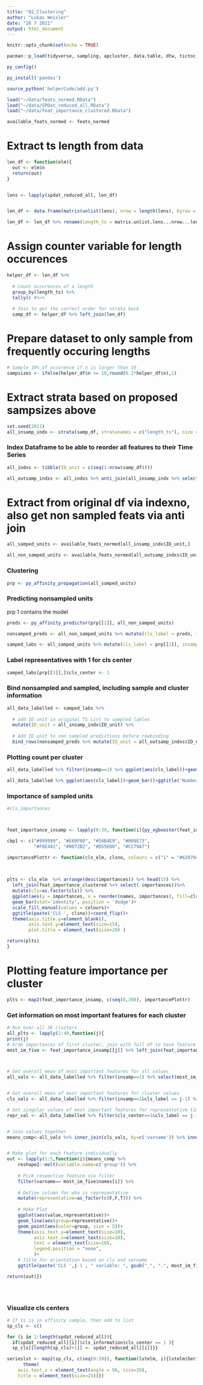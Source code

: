 ---
title: "02_Clustering"
author: "Lukas Weixler"
date: "26 7 2021"
output: html_document
---

```{r setup, include=FALSE}
knitr::opts_chunk$set(echo = TRUE)
```

```{r}
pacman::p_load(tidyverse, sampling, apcluster, data.table, dtw, tictoc, reticulate, ggdendro, ggfortify, reshape2, purrr)

py_config()

py_install('pandas')

source_python('helperCode/add.py')
```

```{r}
load("~/data/feats_normed.RData")
load("~/data/SPDat_reduced_all.RData")
load("~/data/feat_importance_clustered.RData")

available_feats_normed <- feats_normed
```



# Extract ts length from data
```{r}

len_df <- function(elm){
  out <- elm$n 
  return(out)
}


lens <- lapply(spdat_reduced_all, len_df)


len_df <- data.frame(matrix(unlist(lens), nrow = length(lens), byrow = T))

len_df <- len_df %>% rename(length_ts = matrix.unlist.lens...nrow...length.lens...byrow...T.)
```




# Assign counter variable for length occurences
```{r}
helper_df <- len_df %>% 
  
  # Count occurences of a length
  group_by(length_ts) %>% 
  tally() #%>% 
  
  # Join to get the correct order for strata back
  samp_df <- helper_df %>% left_join(len_df)
```


# Prepare dataset to only sample from frequently occuring lengths
```{r}


# Sample 10% of occurence if n is larger than 10
sampsizes <- ifelse(helper_df$n >= 10,round(0.1*helper_df$n),1)
```


# Extract strata based on proposed sampsizes above
```{r}

set.seed(2021)
all_insamp_indx <- strata(samp_df, stratanames = c("length_ts"), size = sampsizes, method = 'srswor')
```

### Index Dataframe to be able to reorder all features to their Time Series
```{r}
all_indxs <- tibble(ID_unit = c(seq(1:nrow(samp_df))))
```

```{r}
all_outsamp_indxs <- all_indxs %>% anti_join(all_insamp_indx %>% select(ID_unit))
```


# Extract from original df via indexno, also get non sampled feats via anti join
```{r}
all_samped_units <- available_feats_normed[all_insamp_indx$ID_unit,] 
```

```{r, echo=F}
all_non_samped_units <- available_feats_normed[all_outsamp_indxs$ID_unit,]
```


### Clustering

```{r}
prp <- py_affinity_propagation(all_samped_units)
```


### Predicting nonsampled units

prp 1 contains the model
```{r}
preds <- py_affinity_predictor(prp[[1]], all_non_samped_units)
```



```{r}
nonsamped_preds <- all_non_samped_units %>% mutate(cls_label = preds, insamp = rep(0, nrow(all_non_samped_units))) %>% mutate(cls_center = 0)
```

```{r}
samped_labs <- all_samped_units %>% mutate(cls_label = prp[[2]], insamp = rep(1, nrow(all_samped_units))) %>% mutate(cls_center = 0)
```

### Label representatives with 1 for cls center
```{r}
samped_labs[prp[[3]],]$cls_center <- 1
```


### Bind nonsampled and sampled, including sample and cluster information

```{r}
all_data_labelled <- samped_labs %>% 
  
  # add ID unit in original TS List to sampled lables
  mutate(ID_unit = all_insamp_indx$ID_unit) %>% 
  
  # Add ID unit to non sampled predictions before rowbinding
  bind_rows(nonsamped_preds %>% mutate(ID_unit = all_outsamp_indxs$ID_unit)) 
```


### Plotting count per cluster
```{r}
all_data_labelled %>% filter(insamp==1) %>% ggplot(aes(cls_label))+geom_bar()+ggtitle('Number of TS per cluster over sampled Data')

all_data_labelled %>% ggplot(aes(cls_label))+geom_bar()+ggtitle('Number of TS per cluster over all Data')
```


### Importance of sampled units
```{r}
#cls_importances



feat_importance_insamp <- lapply(0:39, function(i){py_xgbooster(feat_importance_prep_insamp %>% mutate(cls_label = ifelse(cls_label == i, 1, 0)))})

```



```{r, fig.height=10, fig.width=15}

cbp1 <- c("#999999", "#E69F00", "#56B4E9", "#009E73",
          "#F0E442", "#0072B2", "#D55E00", "#CC79A7")

importancePlottr <- function(cls_elm, clsno, colours = c("1" = "#62879c", "2" = "#FF9900", "3" = "#CCFF00", "4" = "#fff478", "6" = "#00FF66", "7"="#00FFFF", "8"="#FF0000", "9"="#3300FF", "5"="#CC00FF", "0"="#000000")){
  
  

plts <- cls_elm  %>% arrange(desc(importances)) %>% head(15) %>% 
  left_join(feat_importance_clustered %>% select(-importances))%>%
  mutate(cls=as.factor(cls)) %>% 
  ggplot(aes(y = importances, x = reorder(names, importances), fill=cls))+
  geom_bar(stat='identity', position = 'dodge')+
  scale_fill_manual(values = colours)+
  ggtitle(paste('CLS ', clsno))+coord_flip()+
  theme(axis.title.y=element_blank(),
        axis.text.y=element_text(size=15),
        plot.title = element_text(size=20) )

return(plts)
}
```



# Plotting feature importance per cluster

```{r, echo=F, message=F}
plts <- map2(feat_importance_insamp, c(seq(0,39)), importancePlottr)
```




### Get information on most important features for each cluster

```{r}

# Run over all 36 clusters
all_plts <- lapply(1:40,function(j){
print(j)
# Grab importances of first cluster, join with full df to have feature cls
most_im_five <- feat_importance_insamp[[j]] %>% left_join(feat_importance_clustered %>% select(-importances)) %>% arrange(desc(importances)) %>% head(5) %>% select(names)



# Get overall mean of most important features for all values
all_vals <- all_data_labelled %>% filter(insamp==1) %>% select(most_im_five$names) %>%   summarise_all(mean) %>% melt(variable.name=c('varname'), value.name = c('overall_mean')) 


# Get overall mean of most important features for cluster values
cls_vals <- all_data_labelled %>% filter(insamp==1&cls_label == j-1) %>% select(most_im_five$names) %>% summarise_all(mean) %>% reshape2::melt(variable.name=c('varname'), value.name = c('cluster_mean')) 

# Get singular values of most important features for representative time series
repr_val <- all_data_labelled %>% filter(cls_center==1&cls_label == j-1) %>% select(most_im_five$names) %>% melt(variable.name=c('varname'), value.name = c('represent_TSfeature')) 


# Join values together
means_comp<-all_vals %>% inner_join(cls_vals, by=c('varname')) %>% inner_join(repr_val,by=c('varname')) #%>% mutate(repr = as_factor(c(0,0,1)))


# Make plot for each feature individually
out <- lapply(1:5,function(i){means_comp %>% 
    reshape2::melt(variable.name=c('group')) %>% 
    
    # Pick respective feature via filter
    filter(varname== most_im_five$names[i]) %>% 
    
    # Define column for who is representative
    mutate(representative=as_factor(c(F,F,T))) %>% 
    
    # Make Plot
    ggplot(aes(value,representative))+
    geom_line(aes(group=representative))+
    geom_point(aes(color=group, size = 5))+
    theme(axis.text.y=element_text(size=10),
          axis.text.x=element_text(size=10), 
          text = element_text(size=10), 
          legend.position = "none",
          )+
    # Title for orientation based on cls and varname
    ggtitle(paste('CLS ',j-1 , " variable: ", gsub("_", ".", most_im_five$names[i])))})

return(out)})





```



### Visualize cls centers

```{r}
# If ts is in affinity sample, then add to list
sp_cls <- c()

for (i in 1:length(spdat_reduced_all)){
  if(spdat_reduced_all[[i]]$cls_information$cls_center == 1 ){
  sp_cls[[length(sp_cls)+1]] <- spdat_reduced_all[[i]]}}
```


```{r, fig.width=10}
serieslst <- map2(sp_cls, c(seq(0:39)), function(lstelm, i){lstelm$Series %>% autoplot()+ggtitle(paste('Center of cls', i-1))+
      theme(
    axis.text.x = element_text(angle = 90, size=20),
    title = element_text(size=25))})
```
